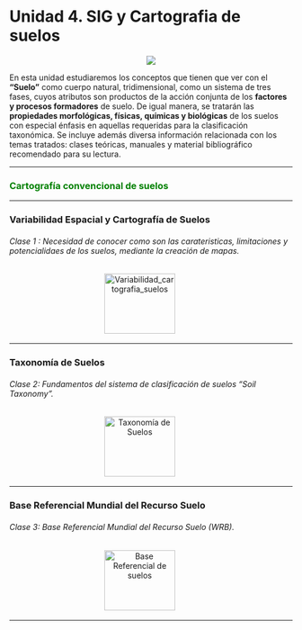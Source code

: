 # **Unidad 4. SIG y Cartografia de suelos** {-} 

<center>![](Imagenes/Proximamente2.png)</center>

En esta unidad estudiaremos los conceptos que tienen que ver con el **“Suelo”** como cuerpo natural, tridimensional, como un sistema de tres fases, cuyos atributos son productos de la acción conjunta de los **factores y procesos formadores** de suelo. De igual manera, se tratarán las **propiedades morfológicas, físicas, químicas y biológicas** de los suelos con especial énfasis en aquellas requeridas para la clasificación taxonómica. Se incluye además diversa información relacionada con los temas tratados: clases teóricas, manuales y material bibliográfico recomendado para su lectura.

---

<h3 style= "color: green"> Cartografía convencional de suelos</h3>

---

### Variabilidad Espacial y Cartografía de Suelos {-}

###### _Clase 1_ : Necesidad de conocer como son las carateristicas, limitaciones y potencialidaes de los suelos, mediante la creación de mapas. {-}

<div>
<p style = 'text-align:center;'>
<a style = 'padding-right: 40px;' href="pdf/Unidad4/9_1_Variabilidad_cartografia_suelos.pdf" target="_blank" title="Variabilidad_cartografia_suelos"><img src="Imagenes/presentacion3.png" alt="Variabilidad_cartografia_suelos" width="126" height="107"/></a>
<!-- <a href="disponible.html" target="_blank" title="Video introductorio Practica 10"><img src="Imagenes/Video2a.png" alt="Intruccion practica 10" width="150" height="107"/></a> -->
</p>
</div>

---

### Taxonomía de Suelos {-}

###### _Clase 2_: Fundamentos del sistema de clasificación de suelos "Soil Taxonomy". {-}

<div>
<p style = 'text-align:center;'>
<a style = 'padding-right: 40px;' href="pdf/Unidad2/6_2_Taxonomia_suelos.pdf" target="_blank" title="Taxonomía de Suelos"><img src="Imagenes/presentacion3.png" alt="Taxonomía de Suelos" width="126" height="107"/></a>
</p>
</div>

---

### Base Referencial Mundial del Recurso Suelo {-}

###### _Clase 3_: Base Referencial Mundial del Recurso Suelo (WRB). {-}

<div>
<p style = 'text-align:center;'>
<a style = 'padding-right: 40px;' href="pdf/Unidad2/6_3_Base_Refer_Mundial_WRB.pdf" target="_blank" title="Base Referencial de suelos"><img src="Imagenes/presentacion3.png" alt="Base Referencial de suelos" width="126" height="107"/></a>
</p>
</div>

---